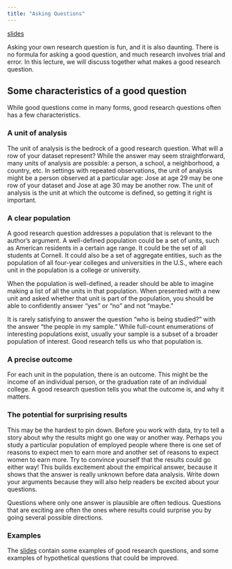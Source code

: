 ```yaml
---
title: "Asking Questions"
---
```


[slides](../slides/lec9/lec9.pdf)

Asking your own research question is fun, and it is also daunting. There is no formula for asking a good question, and much research involves trial and error. In this lecture, we will discuss together what makes a good research question.

## Some characteristics of a good question

While good questions come in many forms, good research questions often has a few characteristics.

### A unit of analysis

The unit of analysis is the bedrock of a good research question. What will a row of your dataset represent? While the answer may seem straightforward, many units of analysis are possible: a person, a school, a neighborhood, a country, etc. In settings with repeated observations, the unit of analysis might be a person observed at a particular age: Jose at age 29 may be one row of your dataset and Jose at age 30 may be another row. The unit of analysis is the unit at which the outcome is defined, so getting it right is important.

### A clear population

A good research question addresses a population that is relevant to the author's argument. A well-defined population could be a set of units, such as American residents in a certain age range. It could be the set of all students at Cornell. It could also be a set of aggregate entities, such as the population of all four-year colleges and universities in the U.S., where each unit in the population is a college or university.

When the population is well-defined, a reader should be able to imagine making a list of all the units in that population. When presented with a new unit and asked whether that unit is part of the population, you should be able to confidently answer "yes" or "no" and not "maybe."

It is rarely satisfying to answer the question "who is being studied?" with the answer "the people in my sample." While full-count enumerations of interesting populations exist, usually your sample is a subset of a broader population of interest. Good research tells us who that population is.

### A precise outcome

For each unit in the population, there is an outcome. This might be the income of an individual person, or the graduation rate of an individual college. A good research question tells you what the outcome is, and why it matters.

### The potential for surprising results

This may be the hardest to pin down. Before you work with data, try to tell a story about why the results might go one way or another way. Perhaps you study a particular population of employed people where there is one set of reasons to expect men to earn more and another set of reasons to expect women to earn more. Try to convince yourself that the results could go either way! This builds excitement about the empirical answer, because it shows that the answer is really unknown before data analysis. Write down your arguments because they will also help readers be excited about your questions.

Questions where only one answer is plausible are often tedious. Questions that are exciting are often the ones where results could surprise you by going several possible directions.

### Examples

The [slides](../slides/lec9/lec9.pdf) contain some examples of good research questions, and some examples of hypothetical questions that could be improved.

<!-- ## Examples -->

<!-- For each example below, consider how you might encourage the researcher to ask a better question. -->

<!-- 1. A researcher within a company takes a new machine learning method---call it "black box"---to aggregate thousands of administrative records on worker performance into an aggregate score of "productivity." The researcher thinks the state-of-the-art use of "black box" creates a new measure of productivity, and its application in a massive set of administrative records is sure to be a winner. -->

<!-- 2. A researcher at a government statistical agency uses a probability sample survey to estimate the share of total wealth held by the top 1% of households. Some households refused to answer the survey question, and the researcher thinks they might be households with extremely high wealth but isn't sure. The researcher drops them and says that the study is about the top 1% wealth share among households willing to respond to the survey. -->

<!-- 3. A researcher finds that American with extremely high annual wage and salary incomes in 2019 worked more hours per week than others in 2020. -->

<!-- ## Some responses to examples -->

<!-- These responses are not exhaustive; they are a few ways the question could be made more interesting. -->

<!-- 1. The researcher with "black box" measure of productivity has a few hurdles. Among them, the outcome is hard to define! The researcher is excited about a new measure of productivity, but they haven't defined what "productivity" is outside of this black-box algorithm that is hard to explain. They might first tell us a bit about what they mean by productivity. Then, they might help us see how the black-box algorithm operationalizes that idea, or they might choose a simpler method to study an outcome that is easier to explain. -->

<!-- 2. The researcher studying the wealth share has a difficulty with the target population. We might care about the top 1% of wealth among all households, but it is more difficult to motivate a study of the wealth share among responding households. The author could address this better by telling us what proportion of households were dropped due to missing data, and what else he knows about them. Do they tend to be households that reported high incomes? High values for education? If the researcher could admit that the target population is all households, it would become easier to provide additional evidence to assuage our concerns. -->

<!-- 3. The researcher's claim might seem unsurprising---people with high pay might have big incentives to work many hours the next year. The study would be more interesting if the researcher had developed an argument why this might or might not be the case before looking at the data. Perhaps those with high wage and salary incomes in 2019 would choose to ride out the pandemic of 2020 while relaxing at their mansion in the Hamptons! The empirical evidence is more interesting if we have a reason to wonder about what result it might show. -->

